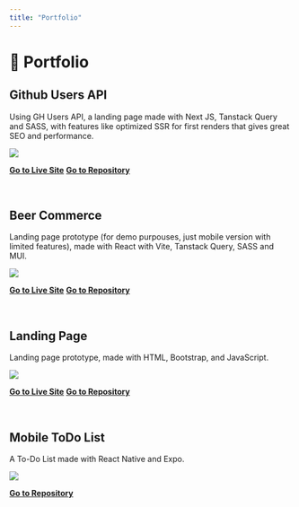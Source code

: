 ---
title: "Portfolio"
---

# 📕 Portfolio

## Github Users API

Using GH Users API, a landing page made with Next JS, Tanstack Query and SASS, with features like optimized SSR for first renders that gives great SEO and performance.

<Image src="/assets/portfolio/next-ghusers.png" />

[**Go to Live Site**](https://next-ghusers.vercel.app)
[**Go to Repository**](https://vercel.com/diegograssinos-projects/next-ghusers)

<br />

## Beer Commerce

Landing page prototype (for demo purpouses, just mobile version with limited features), made with React with Vite, Tanstack Query, SASS and MUI.

<Image src="/assets/portfolio/react-beer-commerce.png" />

[**Go to Live Site**](https://react-beer-commerce.vercel.app/)
[**Go to Repository**](https://github.com/diegograssino/react-challenge)

<br />

## Landing Page

Landing page prototype, made with HTML, Bootstrap, and JavaScript.

<Image src="/assets/portfolio/dintico.png" />

[**Go to Live Site**](https://dinticolanding.vercel.app)
[**Go to Repository**](https://github.com/diegograssino/dinticolanding)

<br />

## Mobile ToDo List

A To-Do List made with React Native and Expo.

<Image src="/assets/portfolio/todo-rn.png" />

[**Go to Repository**](https://github.com/diegograssino/todolist-reactnative-grassino)
